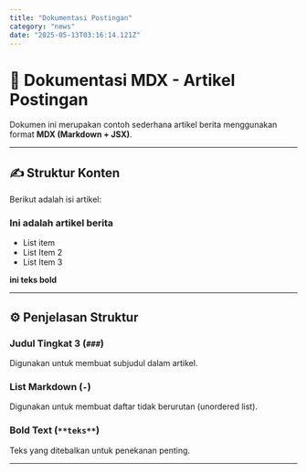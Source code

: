 ```yaml
---
title: "Dokumentasi Postingan"
category: "news"
date: "2025-05-13T03:16:14.121Z"
---
```


# 📄 Dokumentasi MDX - Artikel Postingan

Dokumen ini merupakan contoh sederhana artikel berita menggunakan format **MDX (Markdown + JSX)**. 

---

## ✍️ Struktur Konten

Berikut adalah isi artikel:

### Ini adalah artikel berita

- List item  
- List Item 2  
- List Item 3  

**ini teks bold**

---

## ⚙️ Penjelasan Struktur

### Judul Tingkat 3 (`###`)
Digunakan untuk membuat subjudul dalam artikel.

### List Markdown (`-`)
Digunakan untuk membuat daftar tidak berurutan (unordered list).

### Bold Text (`**teks**`)
Teks yang ditebalkan untuk penekanan penting.

---